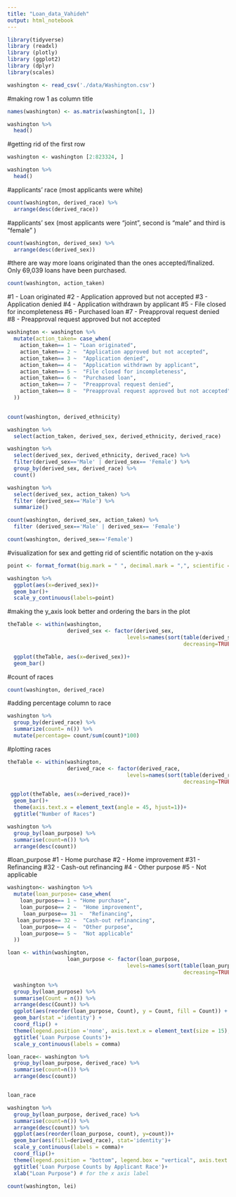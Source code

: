 ```yaml
---
title: "Loan_data_Vahideh"
output: html_notebook
---
```


```r
library(tidyverse)
library (readxl)
library (plotly)
library (ggplot2)
library (dplyr)
library(scales)
```


```r
washington <- read_csv('./data/Washington.csv') 
```


#making row 1 as column title 
```r
names(washington) <- as.matrix(washington[1, ])
```

```r
washington %>% 
  head()
```
#getting rid of the first row 
```r
washington <- washington [2:823324, ]
```

```r
washington %>% 
  head()
```
#applicants' race (most applicants were white) 
```r
count(washington, derived_race) %>% 
  arrange(desc(derived_race))
```

#applicants' sex (most applicants were "joint", second is "male" and third is "female" )
```r
count(washington, derived_sex) %>% 
  arrange(desc(derived_sex))
```

#there are way more loans originated than the ones accepted/finalized. Only 69,039 loans have been purchased.   
```r
count(washington, action_taken) 
```

#1 - Loan originated
#2 - Application approved but not accepted
#3 - Application denied
#4 - Application withdrawn by applicant
#5 - File closed for incompleteness
#6 - Purchased loan
#7 - Preapproval request denied
#8 - Preapproval request approved but not accepted


```r
washington <- washington %>% 
  mutate(action_taken= case_when(
    action_taken== 1 ~ "Loan originated",
    action_taken== 2 ~  "Application approved but not accepted",
    action_taken== 3 ~  "Application denied",
    action_taken== 4 ~  "Application withdrawn by applicant",
    action_taken== 5 ~  "File closed for incompleteness",
    action_taken== 6 ~  "Purchased loan",
    action_taken== 7 ~  "Preapproval request denied",
    action_taken== 8 ~  "Preapproval request approved but not accepted"
  ))
  
```

```r
count(washington, derived_ethnicity)
```

```r
washington %>% 
  select(action_taken, derived_sex, derived_ethnicity, derived_race) 
```

```r
washington %>% 
  select(derived_sex, derived_ethnicity, derived_race) %>% 
  filter(derived_sex=='Male' | derived_sex== 'Female') %>% 
  group_by(derived_sex, derived_race) %>% 
  count()
```

```r
washington %>% 
  select(derived_sex, action_taken) %>% 
  filter (derived_sex=='Male') %>% 
  summarize()
```
```r
count(washington, derived_sex, action_taken) %>% 
  filter (derived_sex=='Male' | derived_sex== 'Female') 
```

```r
count(washington, derived_sex=='Female')
```

#visualization for sex and getting rid of scientific notation on the y-axis 
```r
point <- format_format(big.mark = " ", decimal.mark = ",", scientific = FALSE)

```

```r
washington %>% 
  ggplot(aes(x=derived_sex))+
  geom_bar()+
  scale_y_continuous(labels=point)
```
#making the y_axis look better and ordering the bars in the plot 
```r
theTable <- within(washington, 
                   derived_sex <- factor(derived_sex, 
                                      levels=names(sort(table(derived_sex), 
                                                        decreasing=TRUE))))
```

```r
  ggplot(theTable, aes(x=derived_sex))+
  geom_bar()
```
#count of races
```r
count(washington, derived_race)
```

#adding percentage column to race
```r
washington %>% 
  group_by(derived_race) %>% 
  summarize(count= n()) %>% 
  mutate(percentage= count/sum(count)*100)
```


#plotting races

```r
theTable <- within(washington, 
                   derived_race <- factor(derived_race, 
                                      levels=names(sort(table(derived_race), 
                                                        decreasing=TRUE))))
```

```r
 ggplot(theTable, aes(x=derived_race))+
  geom_bar()+
  theme(axis.text.x = element_text(angle = 45, hjust=1))+
  ggtitle("Number of Races")
```



```r
washington %>%  
  group_by(loan_purpose) %>% 
  summarise(count=n()) %>% 
  arrange(desc(count))
```
#loan_purpose 
#1 - Home purchase
#2 - Home improvement
#31 - Refinancing
#32 - Cash-out refinancing
#4 - Other purpose
#5 - Not applicable

```r
washington<- washington %>% 
  mutate(loan_purpose= case_when(
    loan_purpose== 1 ~ "Home purchase",
    loan_purpose== 2 ~  "Home improvement",
     loan_purpose== 31 ~  "Refinancing",
   loan_purpose== 32 ~  "Cash-out refinancing",
    loan_purpose== 4 ~  "Other purpose",
    loan_purpose== 5 ~  "Not applicable"
  ))
```


```r
loan <- within(washington, 
                   loan_purpose <- factor(loan_purpose, 
                                      levels=names(sort(table(loan_purpose), 
                                                        decreasing=TRUE))))
```


```r
  washington %>%
  group_by(loan_purpose) %>%
  summarise(Count = n()) %>%
  arrange(desc(Count)) %>%
  ggplot(aes(reorder(loan_purpose, Count), y = Count, fill = Count)) + 
  geom_bar(stat ='identity') +  
  coord_flip() + 
  theme(legend.position ='none', axis.text.x = element_text(size = 15), axis.text.y =  element_text(size = 20)) +
  ggtitle('Loan Purpose Counts')+
  scale_y_continuous(labels = comma)
```


```r
loan_race<- washington %>% 
  group_by(loan_purpose, derived_race) %>% 
  summarise(count=n()) %>% 
  arrange(desc(count)) 


loan_race
```


 


```r
washington %>% 
  group_by(loan_purpose, derived_race) %>% 
  summarise(count=n()) %>% 
  arrange(desc(count)) %>% 
  ggplot(aes(reorder(loan_purpose, count), y=count))+
  geom_bar(aes(fill=derived_race), stat='identity')+
  scale_y_continuous(labels = comma)+
  coord_flip()+
  theme(legend.position = "bottom", legend.box = "vertical", axis.text.x = element_text(size = 10)) +
  ggtitle('Loan Purpose Counts by Applicant Race')+
  xlab("Loan Purpose") # for the x axis label
```

```r
count(washington, lei)
```






